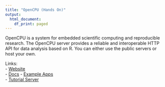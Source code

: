 ```yaml
---
title: "OpenCPU (Hands On)"
output:
  html_document:
    df_print: paged
---
```


OpenCPU is a system for embedded scientific computing and reproducible research. The OpenCPU server provides a reliable and interoperable HTTP API for data analysis based on R. You can either use the public servers or host your own.

Links:  
- [Website](https://www.opencpu.org/)  
- [Docs](https://docs.opencpu.org/)
- [Example Apps](https://www.opencpu.org/apps.html)  
- [Tutorial Server](/ocpu/test/)  
